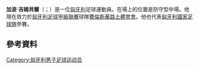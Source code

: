 {{blpunsourced|time=2015-06-01T15:09:26+00:00}}
{{expand|time=2015-06-01T15:09:26+00:00}}
'''加波·吉姆貝爾'''（{{lang-hu|Gábor Gyömbér}}；{{bd|1988年|2月27日}}）是一位[[匈牙利|匈牙利]]足球運動員。在場上的位置是防守型中場。他現在效力於[[匈牙利足球甲級聯賽|匈牙利足球甲級聯賽]]球隊[[費倫斯華路士體育會|費倫斯華路士體育會]]。他也代表[[匈牙利國家足球隊|匈牙利國家足球隊]]參賽。
==參考資料==
{{Reflist}}

{{DEFAULTSORT:Gyömbér, Gábor}}
[[Category:匈牙利男子足球运动员|Category:匈牙利男子足球运动员]]